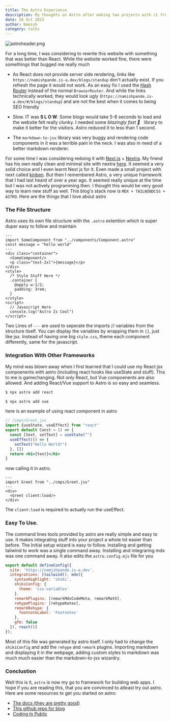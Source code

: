 ```yaml
---
title: The Astro Experience
description: My thoughts on Astro after making two projects with it from a novice's perspective 
date: 26 Oct 2023
author: Namish 
category: talks
---
```


![astroheader.png](/astroheader.png)

For a long time, I was considering to rewrite this website with something that was better than React. While the website worked fine, there were somethings that bugged me really much

+ As React does not provide server side rendering, links like `https://namishpande.is-a.dev/blogs/standup` don't actually exist. If you refresh the page it would not work. As an easy fix I used the [Hash Router](https://reactrouter.com/en/main/router-components/hash-router) instead of the normal `BrowserRouter`. And while the links technically worked, they would look ugly (`https://namishpande.is-a.dev/#/blogs/standup`) and are not the best when it comes to being SEO friendly

+ Slow. IT was **S L O W**. Some blogs would take 5-8 seconds to load and the website felt really clunky. I needed some _blazingly fast 🚀_  &nbsp; library to make it better for the visitors. Astro reduced it to less than 1 second.

+ The `markdown-to-jsx` library was very buggy and rendering code components in it was a terrible pain in the neck. I was also in need of a better markdown renderer.

For some time I was considering redoing it with [Next.js](https://nextjs.org/) + [Nextra](https://nextra.site/). My friend has his own really clean and minimal site with nextra [here](https://nisarga.me). It seemed a very solid choice and I even learnt Next js for it. Even made a small project with next called [kinben](https://kinben.vercel.app). But then I remembered Astro, a very unique framework that I had last heard of over a year ago. It seemed really unique at the time but I was not actively programming then. I thought this would be very good way to learn new stuff as well. This blog's stack now is `MDX + TAILWINDCSS + ASTRO`. Here are the things that I love about astro

### The File Structure
Astro uses its own file structure with the `.astro` extention which is super duper easy to follow and maintain

```astro
---
import SomeComponent from "../components/Component.astro"
const message = "hello world"
---
<div class="container">
  <SomeComponent/>
  <p class="text-2xl">{message}</p>
</div>
<style>
  /* Style Stuff Here */
  .container {
    @apply w-1/2;
    padding: 3rem;
  }
</style>
<script>
  // Javascript Here
  console.log("Astro Is Cool")
</script>
```

Two Lines of `---` are used to seperate the imports // variables from the structure itself. You can display the variables by wrapping them in `{}`, just like jsx. Instead of having one big `style.css`, theme each component differently, same for the javascript.

### Integration With Other Frameworks

My mind was  blown away when I first learned that I could use my React jsx compoenents with astro (including react hooks like useState and stuff). This to me is gamechanging. Not only React, but Vue compoenents are also allowed. And adding React/Vue support to Astro is so easy and seamless.

```bash
$ npx astro add react

$ npx astro add vue
```

here is an example of using react component in astro

```jsx
// /cmps/Greet.jsx
import {useState, useEffect} from "react"
export default Const = () => {
  const [text, setText] = useState("")
  useEffect(() => {
    setText("Hello World!")
  }, [])
  return <h1>{text}</h1>
}
```

now calling it in astro.

```astro
---
import Greet from "../cmps/Greet.jsx"
---
<div>
  <Greet client:load/>
</div>
```

The `client:load` is required to actually run the useEffect.

### Easy To Use.

The command lines tools provided by astro are really simple and easy to use. It makes integrating stuff into your project a whole lot easier than before. The Initial setup wizard is easy to follow. Installing and getting tailwind to work was a single command away. Installing and integraring mdx was one command away. It also edits the `astro.config.mjs` file for you

```js
export default defineConfig({
  site: 'https://namishpande.is-a.dev',
  integrations: [tailwind(), mdx({
    syntaxHighlight: 'shiki',
    shikiConfig: {
      theme: 'css-variables'
    },
    remarkPlugins: [remarkMdxCodeMeta, remarkMath],
    rehypePlugins: [rehypeKatex],
    remarkRehype: {
      footnoteLabel: 'Footnotes'
    },
    gfm: false
  }), react()]
});
```

Most of this file was generated by astro itself. I only had to change the `shikiConfig` and add the `rehype` and `remark` plugins. Importing markdown and displaying it in the webpage, adding custom styles to markdown was much much easier than the markdown-to-jsx wizardry.

### Conclustion

Well this is it, `astro` is now my go to framework for building web apps. I hope if you are reading this, that you are convinced to atleast try out astro. Here are some resources to get you started on astro:
 
+ [The docs (they are pretty good)](https://docs.astro.build/en/getting-started/)
+ [This github repo for blog](https://github.com/advanced-astro/astro-advanced-blog-template)
+ [Coding In Public](https://www.youtube.com/@CodinginPublic)
